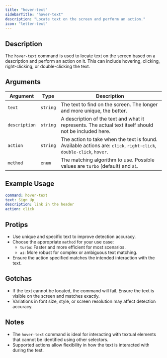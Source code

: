 ```yaml
---
title: "hover-text"
sidebarTitle: "hover-text"
description: "Locate text on the screen and perform an action."
icon: "letter-text"
---
```


## Description
The `hover-text` command is used to locate text on the screen based on a description and perform an action on it. This can include hovering, clicking, right-clicking, or double-clicking the text.

## Arguments
| Argument      | Type     | Description                                                                 |
|---------------|----------|-----------------------------------------------------------------------------|
| `text`        | `string` | The text to find on the screen. The longer and more unique, the better.     |
| `description` | `string` | A description of the text and what it represents. The actual text itself should not be included here. |
| `action`      | `string` | The action to take when the text is found. Available actions are: `click`, `right-click`, `double-click`, `hover`. |
| `method`      | `enum`   | The matching algorithm to use. Possible values are `turbo` (default) and `ai`. |

## Example Usage
```yaml
command: hover-text
text: Sign Up
description: link in the header
action: click
```

## Protips
- Use unique and specific text to improve detection accuracy.
- Choose the appropriate `method` for your use case:
  - `turbo`: Faster and more efficient for most scenarios.
  - `ai`: More robust for complex or ambiguous text matching.
- Ensure the action specified matches the intended interaction with the text.

## Gotchas
- If the text cannot be located, the command will fail. Ensure the text is visible on the screen and matches exactly.
- Variations in font size, style, or screen resolution may affect detection accuracy.

## Notes
- The `hover-text` command is ideal for interacting with textual elements that cannot be identified using other selectors.
- Supported actions allow flexibility in how the text is interacted with during the test.
